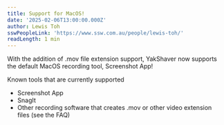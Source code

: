 ```yaml
---
title: Support for MacOS!
date: '2025-02-06T13:00:00.000Z'
author: Lewis Toh
sswPeopleLink: 'https://www.ssw.com.au/people/lewis-toh/'
readLength: 1 min
---
```


With the addition of .mov file extension support, YakShaver now supports the default MacOS recording tool, Screenshot App!

Known tools that are currently supported

* Screenshot App
* SnagIt
* Other recording software that creates .mov or other video extension files (see the FAQ)

